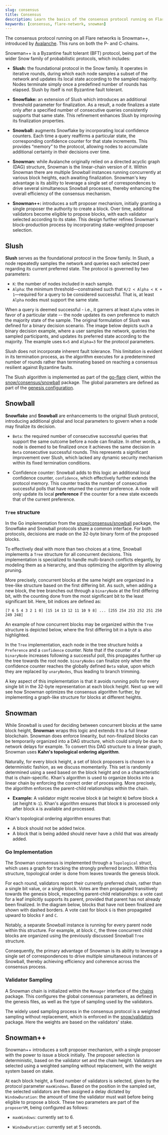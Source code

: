 ```yaml
---
slug: consensus
title: Consensus
description: Learn the basics of the consensus protocol running on Flare.
keywords: [consensus, flare-network, snowman]
---
```



The consensus protocol running on all Flare networks is Snowman++, introduced by [Avalanche](https://build.avax.network/docs).
This runs on both the P- and C-chains.

<div style={{ textAlign: "center", margin: "30px 0" }}>
  <ThemedImage
    alt="Snow Family of Consensus Protocols"
    sources={{
      light: useBaseUrl("img/consensus/consensus_light.svg"),
      dark: useBaseUrl("img/consensus/consensus_dark.svg"),
    }}
  />
</div>

Snowman++ is a Byzantine fault tolerant (BFT) protocol, being part of the wider Snow family of probabilistic protocols, which includes:

- **Slush:** the foundational protocol in the Snow family.
  It operates in iterative rounds, during which each node samples a subset of the network and updates its local state according to the sampled majority.
  Nodes terminate simply once a predefined number of rounds has elapsed.
  Slush by itself is not Byzantine fault tolerant.

- **Snowflake:** an extension of Slush which introduces an additional threshold parameter for finalization.
  As a result, a node finalizes a state only after a specified number of consecutive queries consistently supports that same state.
  This refinement enhances Slush by improving its finalization properties.

- **Snowball:** augments Snowflake by incorporating local confidence counters.
  Each time a query reaffirms a particular state, the corresponding confidence counter for that state increments.
  This provides “memory” to the protocol, allowing nodes to accumulate additional certainty in their decisions over time.

- **Snowman:** while Avalanche originally relied on a directed acyclic graph (DAG) structure, Snowman is the linear-chain version of it.
  Within Snowman there are multiple Snowball instances running concurrently at various block heights, each awaiting finalization.
  Snowman's key advantage is its ability to leverage a single set of correspondences to drive several simultaneous Snowball processes, thereby enhancing the overall efficiency of the consensus mechanism.

- **Snowman++:** introduces a soft proposer mechanism, initially granting a single proposer the authority to create a block.
  Over time, additional validators become eligible to propose blocks, with each validator selected according to its stake.
  This design further refines Snowman's block-production process by incorporating stake-weighted proposer selection.

## Slush

**Slush** serves as the foundational protocol in the Snow family.
In Slush, a node repeatedly samples the network and queries each selected peer regarding its current preferred state.
The protocol is governed by two parameters:

- `K`: the number of nodes included in each sample.
- `Alpha`: the minimum threshold—constrained such that `K/2 < Alpha < K + 1`—required for a query to be considered successful.
  That is, at least `Alpha` nodes must support the same state.

When a query is deemed successful - i.e., it garners at least `Alpha` votes in favor of a particular state -- the node updates its own preference to match the majority state of the sample.
The original formulation of Slush was defined for a binary decision scenario.
The image below depicts such a binary decision example, where a user samples the network, queries the sampled participants, and updates its preferred state according to the majority.
The example uses `K=5` and `Alpha=3` for the protocol parameters.

<div style={{ textAlign: "center", margin: "30px 0" }}>
  <ThemedImage
    style={{ width: "80%" }}
    alt="Slush Sampling Example"
    sources={{
      light: useBaseUrl("img/consensus/slush_light.svg"),
      dark: useBaseUrl("img/consensus/slush_dark.svg"),
    }}
  />
</div>

Slush does not incorporate inherent fault tolerance.
This limitation is evident in its termination process, as the algorithm executes for a predetermined number of rounds rather than terminating based on reaching a consensus resilient against Byzantine faults.

The Slush algorithm is implemented as part of the [go-flare](https://github.com/flare-foundation/go-flare) client, within the [snow/consensus/snowball](https://github.com/flare-foundation/go-flare/tree/main/avalanchego/snow/consensus/snowball) package.
The global parameters are defined as part of the [genesis configuration](https://github.com/flare-foundation/go-flare/tree/main/avalanchego/genesis).

## Snowball

**Snowflake** and **Snowball** are enhancements to the original Slush protocol, introducing additional global and local parameters to govern when a node may finalize its decision.

- `Beta`: the required number of consecutive successful queries that support the same outcome before a node can finalize.
  In other words, a node is deemed to be finalized once it achieves the same decision in `Beta` consecutive successful rounds.
  This represents a significant improvement over Slush, which lacked any dynamic security mechanism within its fixed termination conditions.

- Confidence counter: Snowball adds to this logic an additional local confidence counter, `confidence`, which effectively further extends the protocol memory.
  This counter tracks the number of consecutive successful polls that have returned the current preference.
  A node will only update its local **preference** if the counter for a new state exceeds that of the current preference.

### `Tree` structure

In the Go implementation from the [snow/consensus/snowball](https://github.com/flare-foundation/go-flare/tree/main/avalanchego/snow/consensus/snowball) package, the Snowflake and Snowball protocols share a common interface.
For both protocols, decisions are made on the 32-byte binary form of the proposed blocks.

To effectively deal with more than two choices at a time, Snowball implements a `Tree` structure for all concurrent decisions.
This implementation is specialized to handle multi-branch conflicts elegantly, by modeling them as a hierarchy, and thus optimizing the algorithm by allowing pruning.

More precisely, concurrent blocks at the same height are organized in a tree-like structure based on the first differing bit.
As such, when adding a new block, the tree branches out through a `binaryNode` at the first differing bit, with the counting done from the most significant bit to the least significant bit.
Here, bit indices are defined as:

```plaintext
[7 6 5 4 3 2 1 0] [15 14 13 12 11 10 9 8] ... [255 254 253 252 251 250 249 248]
```

An example of how concurrent blocks may be organized within the `Tree` structure is depicted below, where the first differing bit in a byte is also highlighted.

<div style={{ textAlign: "center", margin: "30px 0" }}>
  <ThemedImage
    style={{ width: "50%" }}
    alt="Snowball Tree Implementation"
    sources={{
      light: useBaseUrl("img/consensus/snowball_tree_light.svg"),
      dark: useBaseUrl("img/consensus/snowball_tree_dark.svg"),
    }}
  />
</div>

In the `Tree` implementation, each node in the tree structure holds a `Preference` and a `confidence` counter.
Note that if the counter of a `binaryNode` increases following a successful poll, this propagates further up the tree towards the root node.
`binaryNodes` can finalize only when the confidence counter reaches the globally defined `Beta` value, upon which they are replaced by `unaryNodes`, thus leading to branch trimming.

A key aspect of this implementation is that it avoids running polls for every single bit in the 32-byte representation at each block height.
Next up we will see how Snowman optimizes the consensus algorithm further, by implementing a graph-like structure for blocks at different heights.

## Snowman

While Snowball is used for deciding between concurrent blocks at the same block height, **Snowman** wraps this logic and extends it to a full linear blockchain.
Snowman does enforce linearity, but non-finalized blocks can be temporarily organized into a DAG structure, which could simply be due to network delays for example.
To convert this DAG structure to a linear graph, Snowman uses **Kahn's topological ordering algorithm**.

Naturally, for every block height, a set of block proposers is chosen in a deterministic fashion, as we discuss momentarily.
This set is randomly determined using a seed based on the block height and on a characteristic that is chain-specific.
Khan's algorithm is used to organize blocks into a linear chain by enforcing the correct order of processing.
More precisely, the algorithm enforces the parent-child relationships within the chain.

- **Example:** A validator might receive block `B` (at height `N`) before block `A` (at height `N-1`).
  Khan's algorithm ensures that block `B` is processed only after block `A` is available and processed.

Khan's topological ordering algorithm ensures that:

- A block should not be added twice.
- A block that is being added should never have a child that was already added.

### Go Implementation

The Snowman consensus is implemented through a `Topological` struct, which uses a graph for tracking the strongly preferred branch.
Within this structure, topological order is done from leaves towards the genesis block.

For each round, validators report their currently preferred chain, rather than a single bit value, or a single block.
Votes are then propagated transitively towards the genesis block, respecting parent-child relationships: a vote cast for a leaf implicitly supports its parent, provided that parent has not already been finalized.
In the diagram below, blocks that have not been finalized are shown with dashed borders.
A vote cast for block `G` is then propagated upward to blocks `F` and `C`.

<div style={{ textAlign: "center", margin: "30px 0" }}>
  <ThemedImage
    style={{ width: "50%" }}
    alt="Snowman Topological Structure"
    sources={{
      light: useBaseUrl("img/consensus/topological_light.svg"),
      dark: useBaseUrl("img/consensus/topological_dark.svg"),
    }}
  />
</div>

Notably, a separate Snowball instance is running for every parent node within this structure.
For example, at block `C`, the three concurrent child blocks are organized using the previously discussed Snowball `Tree` structure.

Consequently, the primary advantage of Snowman is its ability to leverage a single set of correspondences to drive multiple simultaneous instances of Snowball, thereby achieving efficiency and coherence across the consensus process.

### Validator Sampling

A Snowman chain is initialized within the `Manager` interface of the [chains](https://github.com/flare-foundation/go-flare/tree/main/avalanchego/chains) package.
This configures the global consensus parameters, as defined in the genesis files, as well as the type of sampling used by the validators.

The widely used sampling process in the consensus protocol is a weighted sampling without replacement, which is enforced in the [snow/validators](https://github.com/flare-foundation/go-flare/tree/main/avalanchego/snow/validators) package.
Here the weights are based on the validators' stake.

## Snowman++

Snowman++ introduces a soft proposer mechanism, with a single proposer with the power to issue a block initially.
The proposer selection is deterministic, based on the validator set and the chain height.
Validators are selected using a weighted sampling without replacement, with the weight system based on stake.

At each block height, a fixed number of validators is selected, given by the protocol parameter `maxWindows`.
Based on the position in the sampled set, the selected validators are then assigned a delay dictated by `WindowDuration`: the amount of time the validator must wait before being eligible to propose a block.
These two parameters are part of the `proposerVM`, being configured as follows:

- `maxWindows`: currently set to 6.

- `WindowDuration`: currently set at 5 seconds.

<div style={{ textAlign: "center", margin: "30px 0" }}>
  <ThemedImage
    style={{ width: "60%" }}
    alt="Snowman++ Block Proposer Mechanism"
    sources={{
      light: useBaseUrl("img/consensus/snowman_light.svg"),
      dark: useBaseUrl("img/consensus/snowman_dark.svg"),
    }}
  />
</div>

